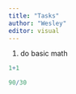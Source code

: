 ```yaml
---
title: "Tasks"
author: "Wesley"
editor: visual
---
```


1.  do basic math

```r
1+1
```

```r
90/30
```
